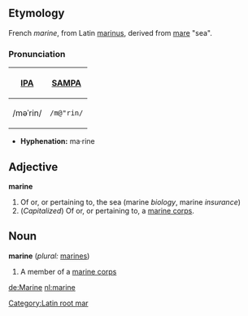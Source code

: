 ==Etymology==
French ''marine'', from Latin [[marinus]], derived from [[mare]] "sea".

===Pronunciation===
{| border=1 cellpadding=5
! [[w:International Phonetic Alphabet|IPA]] !! [[w:SAMPA|SAMPA]]
|-
| /məˈrin/ || <tt>/m@"rin/</tt>
|}

*'''Hyphenation:''' ma·rine

==Adjective==
'''marine''' 
# Of or, or pertaining to, the sea (marine ''biology'', marine ''insurance'')
# (''Capitalized'') Of or, or pertaining to, a [[marine corps]].

==Noun==
'''marine''' (''plural:'' [[marines]])
# A member of a [[marine corps]]


[[Category:Latin root mar]]

[[de:Marine]]
[[nl:marine]]